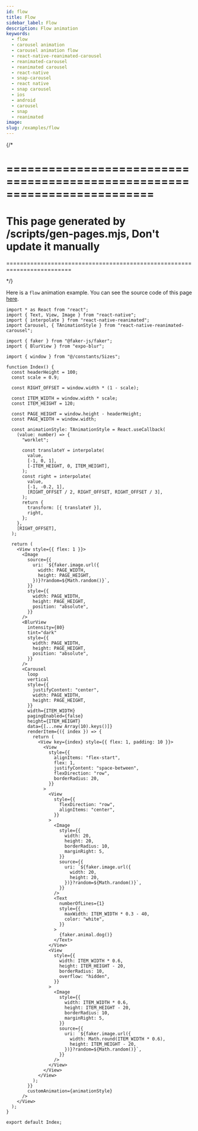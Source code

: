 ```yaml
---
id: flow
title: Flow
sidebar_label: Flow
description: Flow animation
keywords:
  - flow
  - carousel animation
  - carousel animation flow
  - react-native-reanimated-carousel
  - reanimated-carousel
  - reanimated carousel
  - react-native
  - snap-carousel
  - react native
  - snap carousel
  - ios
  - android
  - carousel
  - snap
  - reanimated
image:
slug: /examples/flow
---
```


{/* 

=========================================================================
=========================================================================
This page generated by /scripts/gen-pages.mjs, Don't update it manually 
=========================================================================
=========================================================================

*/}

Here is a `flow` animation example. You can see the source code of this page [here](https://github.com/dohooo/react-native-reanimated-carousel/blob/main/example/app/src/pages/flow/index.tsx).


<Page page='flow' />

```tsx copy
import * as React from "react";
import { Text, View, Image } from "react-native";
import { interpolate } from "react-native-reanimated";
import Carousel, { TAnimationStyle } from "react-native-reanimated-carousel";

import { faker } from "@faker-js/faker";
import { BlurView } from "expo-blur";

import { window } from "@/constants/Sizes";

function Index() {
  const headerHeight = 100;
  const scale = 0.9;

  const RIGHT_OFFSET = window.width * (1 - scale);

  const ITEM_WIDTH = window.width * scale;
  const ITEM_HEIGHT = 120;

  const PAGE_HEIGHT = window.height - headerHeight;
  const PAGE_WIDTH = window.width;

  const animationStyle: TAnimationStyle = React.useCallback(
    (value: number) => {
      "worklet";

      const translateY = interpolate(
        value,
        [-1, 0, 1],
        [-ITEM_HEIGHT, 0, ITEM_HEIGHT],
      );
      const right = interpolate(
        value,
        [-1, -0.2, 1],
        [RIGHT_OFFSET / 2, RIGHT_OFFSET, RIGHT_OFFSET / 3],
      );
      return {
        transform: [{ translateY }],
        right,
      };
    },
    [RIGHT_OFFSET],
  );

  return (
    <View style={{ flex: 1 }}>
      <Image
        source={{
          uri: `${faker.image.url({
            width: PAGE_WIDTH,
            height: PAGE_HEIGHT,
          })}?random=${Math.random()}`,
        }}
        style={{
          width: PAGE_WIDTH,
          height: PAGE_HEIGHT,
          position: "absolute",
        }}
      />
      <BlurView
        intensity={80}
        tint="dark"
        style={{
          width: PAGE_WIDTH,
          height: PAGE_HEIGHT,
          position: "absolute",
        }}
      />
      <Carousel
        loop
        vertical
        style={{
          justifyContent: "center",
          width: PAGE_WIDTH,
          height: PAGE_HEIGHT,
        }}
        width={ITEM_WIDTH}
        pagingEnabled={false}
        height={ITEM_HEIGHT}
        data={[...new Array(10).keys()]}
        renderItem={({ index }) => {
          return (
            <View key={index} style={{ flex: 1, padding: 10 }}>
              <View
                style={{
                  alignItems: "flex-start",
                  flex: 1,
                  justifyContent: "space-between",
                  flexDirection: "row",
                  borderRadius: 20,
                }}
              >
                <View
                  style={{
                    flexDirection: "row",
                    alignItems: "center",
                  }}
                >
                  <Image
                    style={{
                      width: 20,
                      height: 20,
                      borderRadius: 10,
                      marginRight: 5,
                    }}
                    source={{
                      uri: `${faker.image.url({
                        width: 20,
                        height: 20,
                      })}?random=${Math.random()}`,
                    }}
                  />
                  <Text
                    numberOfLines={1}
                    style={{
                      maxWidth: ITEM_WIDTH * 0.3 - 40,
                      color: "white",
                    }}
                  >
                    {faker.animal.dog()}
                  </Text>
                </View>
                <View
                  style={{
                    width: ITEM_WIDTH * 0.6,
                    height: ITEM_HEIGHT - 20,
                    borderRadius: 10,
                    overflow: "hidden",
                  }}
                >
                  <Image
                    style={{
                      width: ITEM_WIDTH * 0.6,
                      height: ITEM_HEIGHT - 20,
                      borderRadius: 10,
                      marginRight: 5,
                    }}
                    source={{
                      uri: `${faker.image.url({
                        width: Math.round(ITEM_WIDTH * 0.6),
                        height: ITEM_HEIGHT - 20,
                      })}?random=${Math.random()}`,
                    }}
                  />
                </View>
              </View>
            </View>
          );
        }}
        customAnimation={animationStyle}
      />
    </View>
  );
}

export default Index;

```